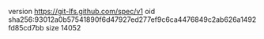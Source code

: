 version https://git-lfs.github.com/spec/v1
oid sha256:93012a0b57541890f6d47927ed277ef9c6ca4476849c2ab626a1492fd85cd7bb
size 14052

